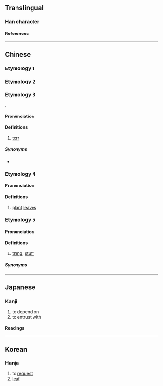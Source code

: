 {{character info/new}}
{{also|千|七|干|モ}}
==Translingual==

===Han character===
{{Han char|rn=4|rad=丿|as=02|sn=3|four=20714|canj=HP|ids=⿱丿七}}

====References====
{{Han ref|kx=0082.020|dkj=00120|dj=0165.080|hdz=10032.010|uh=4E47}}

----

==Chinese==

===Etymology 1===
{{zh-see|虐|v}}

===Etymology 2===
{{zh-see|託|v}}

===Etymology 3===
{{zh-forms}}
{{bor|zh|en|torr}}.

====Pronunciation====
{{zh-pron
|m=tuō
|c=tok3
|cat=n
}}

====Definitions====
{{zh-hanzi}}

# {{lb|zh|obsolete}} [[torr]]

=====Synonyms=====
* {{zh-l|托}}

===Etymology 4===
{{zh-forms}}

====Pronunciation====
{{zh-pron
|m=zhé
|c=zaak6
|oc=y
|cat=n
}}

====Definitions====
{{zh-hanzi}}

# [[plant]] [[leaf|leav]]es

===Etymology 5===
{{zh-forms}}

====Pronunciation====
{{zh-pron
|md=nó̤h
|cat=n
}}

====Definitions====
{{zh-hanzi}}

# {{lb|zh|Min Dong}} [[thing]]; [[stuff]]

=====Synonyms=====
{{zh-dial|東西}}

----

==Japanese==

===Kanji===
{{ja-kanji|grade=|rs=丿02}}

# to depend on
# to entrust with

====Readings====
{{ja-readings
|on=たく, ちゃく
|kun=
}}

----

==Korean==

===Hanja===
{{ko-hanja|hangeul=탁|eumhun=|rv=tak|mr=t'ak|y=thak}}

# to [[request]]
# [[leaf]]